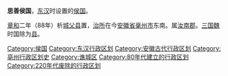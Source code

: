 '''思善侯国'''，[[东汉|东汉]]时设置的[[侯国|侯国]]。

[[章和_(东汉)|章和]]二年（88年）析[[城父县|城父县]]置，[[治所|治所]]在今[[安徽省|安徽省]][[毫州市|毫州市]]东南。属[[汝南郡|汝南郡]]。[[三国魏|三国魏]]时国除为[[思善县|县]]。

{{东汉行政区划小作品}}
[[Category:侯国|Category:侯国]]
[[Category:东汉行政区划|Category:东汉行政区划]]
[[Category:安徽古代行政区划|Category:安徽古代行政区划]]
[[Category:亳州行政区划史|Category:亳州行政区划史]]
[[Category:谯城区|Category:谯城区]]
[[Category:80年代建立的行政区划|Category:80年代建立的行政区划]]
[[Category:220年代废除的行政区划|Category:220年代废除的行政区划]]